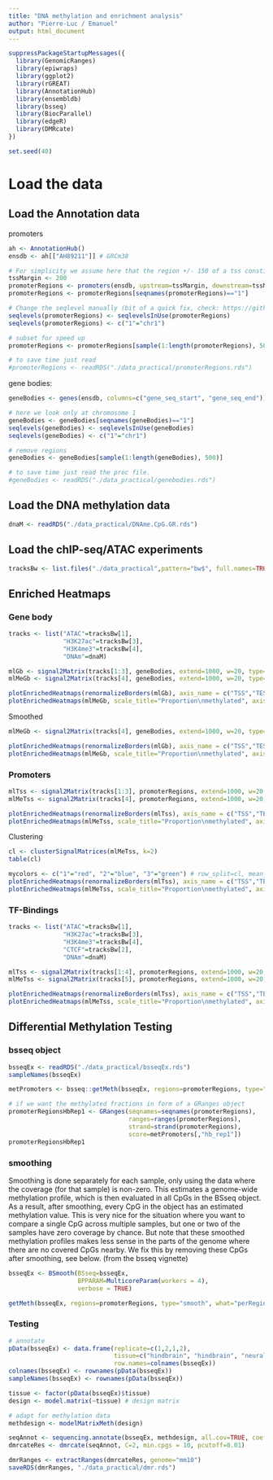 ```yaml
---
title: "DNA methylation and enrichment analysis"
author: "Pierre-Luc / Emanuel"
output: html_document
---
```


```r
suppressPackageStartupMessages({
  library(GenomicRanges)
  library(epiwraps)
  library(ggplot2)
  library(rGREAT)
  library(AnnotationHub)
  library(ensembldb)
  library(bsseq)
  library(BiocParallel)
  library(edgeR)
  library(DMRcate)
})

set.seed(40)
```


# Load the data

## Load the Annotation data

promoters
```r
ah <- AnnotationHub()
ensdb <- ah[["AH89211"]] # GRCm38

# For simplicity we assume here that the region +/- 150 of a tss constitutes a promoters
tssMargin <- 200
promoterRegions <- promoters(ensdb, upstream=tssMargin, downstream=tssMargin)
promoterRegions <- promoterRegions[seqnames(promoterRegions)=="1"]

# Change the seqlevel manually (bit of a quick fix, check: https://github.com/Bioconductor/GenomeInfoDb/issues/27)
seqlevels(promoterRegions) <- seqlevelsInUse(promoterRegions)
seqlevels(promoterRegions) <- c("1"="chr1")

# subset for speed up
promoterRegions <- promoterRegions[sample(1:length(promoterRegions), 500)]

# to save time just read
#promoterRegions <- readRDS("./data_practical/promoterRegions.rds")
```

gene bodies: 
```r
geneBodies <- genes(ensdb, columns=c("gene_seq_start", "gene_seq_end"))

# here we look only at chromosome 1
geneBodies <- geneBodies[seqnames(geneBodies)=="1"]
seqlevels(geneBodies) <- seqlevelsInUse(geneBodies)
seqlevels(geneBodies) <- c("1"="chr1")

# remove regions 
geneBodies <- geneBodies[sample(1:length(geneBodies), 500)]

# to save time just read the proc file.
#geneBodies <- readRDS("./data_practical/genebodies.rds")
```


## Load the DNA methylation data
```r
dnaM <- readRDS("./data_practical/DNAme.CpG.GR.rds")
```

## Load the chIP-seq/ATAC experiments
```r
tracksBw <- list.files("./data_practical",pattern="bw$", full.names=TRUE)
```

## Enriched Heatmaps

### Gene body
```r
tracks <- list("ATAC"=tracksBw[1],
               "H3K27ac"=tracksBw[3],
               "H3K4me3"=tracksBw[4],
               "DNAm"=dnaM)

mlGb <- signal2Matrix(tracks[1:3], geneBodies, extend=1000, w=20, type="scale")
mlMeGb <- signal2Matrix(tracks[4], geneBodies, extend=1000, w=20, type="scale")

plotEnrichedHeatmaps(renormalizeBorders(mlGb), axis_name = c("TSS","TES")) + 
plotEnrichedHeatmaps(mlMeGb, scale_title="Proportion\nmethylated", axis_name = c("TSS","TES"), colors = c("white","red"))
```

Smoothed
```r
mlMeGb <- signal2Matrix(tracks[4], geneBodies, extend=1000, w=20, type="scale", smooth=TRUE)

plotEnrichedHeatmaps(renormalizeBorders(mlGb), axis_name = c("TSS","TES"))+ 
plotEnrichedHeatmaps(mlMeGb, scale_title="Proportion\nmethylated", axis_name = c("TSS","TES"), colors = c("white","red"))
```
### Promoters
```r
mlTss <- signal2Matrix(tracks[1:3], promoterRegions, extend=1000, w=20, type="scale")
mlMeTss <- signal2Matrix(tracks[4], promoterRegions, extend=1000, w=20, type="scale", smooth=TRUE)

plotEnrichedHeatmaps(renormalizeBorders(mlTss), axis_name = c("TSS","TES"))+
plotEnrichedHeatmaps(mlMeTss, scale_title="Proportion\nmethylated", axis_name=c("TSS","TES"), colors=c("white","red"))
```

Clustering
```r
cl <- clusterSignalMatrices(mlMeTss, k=2)
table(cl)

mycolors <- c("1"="red", "2"="blue", "3"="green") # row_split=cl, mean_color=mycolors
plotEnrichedHeatmaps(renormalizeBorders(mlTss), axis_name = c("TSS","TES"), row_split=cl, mean_color=mycolors)+
plotEnrichedHeatmaps(mlMeTss, scale_title="Proportion\nmethylated", axis_name = c("TSS","TES"), colors = c("white","red"), row_split=cl, mean_color=mycolors)
```
### TF-Bindings
```r
tracks <- list("ATAC"=tracksBw[1],
               "H3K27ac"=tracksBw[3],
               "H3K4me3"=tracksBw[4],
               "CTCF"=tracksBw[2],
               "DNAm"=dnaM)

mlTss <- signal2Matrix(tracks[1:4], promoterRegions, extend=1000, w=20, type="center")
mlMeTss <- signal2Matrix(tracks[5], promoterRegions, extend=1000, w=20, type="center", smooth=TRUE)

plotEnrichedHeatmaps(renormalizeBorders(mlTss), axis_name = c("TSS","TES"))+
plotEnrichedHeatmaps(mlMeTss, scale_title="Proportion\nmethylated", axis_name=c("TSS","TES"), colors=c("white","red"))
```

## Differential Methylation Testing


### bsseq object
```r
bsseqEx <- readRDS("./data_practical/bsseqEx.rds")
sampleNames(bsseqEx)

metPromoters <- bsseq::getMeth(bsseqEx, regions=promoterRegions, type="raw", what="perRegion")

# if we want the methylated fractions in form of a GRanges object
promoterRegionsHbRep1 <- GRanges(seqnames=seqnames(promoterRegions),
                                 ranges=ranges(promoterRegions),
                                 strand=strand(promoterRegions),
                                 score=metPromoters[,"hb_rep1"])
promoterRegionsHbRep1
```

### smoothing
Smoothing is done separately for each sample, only using the data where the coverage (for that sample) is non-zero. This estimates a genome-wide methylation profile, which is then evaluated in all CpGs in the BSseq object. As a result, after smoothing, every CpG in the object has an estimated methylation value. This is very nice for the situation where you want to compare a single CpG across multiple samples, but one or two of the samples have zero coverage by chance. But note that these smoothed methylation profiles makes less sense in the parts of the genome where there are no covered CpGs nearby. We fix this by removing these CpGs after smoothing, see below. (from the bsseq vignette)
```r
bsseqEx <- BSmooth(BSseq=bsseqEx, 
                   BPPARAM=MulticoreParam(workers = 4), 
                   verbose = TRUE)

getMeth(bsseqEx, regions=promoterRegions, type="smooth", what="perRegion")
```

### Testing
```r
# annotate
pData(bsseqEx) <- data.frame(replicate=c(1,2,1,2),
                             tissue=c("hindbrain", "hindbrain", "neural_tube", "neural_tube"),
                             row.names=colnames(bsseqEx))
colnames(bsseqEx) <- rownames(pData(bsseqEx))
sampleNames(bsseqEx) <- rownames(pData(bsseqEx))

tissue <- factor(pData(bsseqEx)$tissue)
design <- model.matrix(~tissue) # design matrix

# adapt for methylation data
methdesign <- modelMatrixMeth(design)

seqAnnot <- sequencing.annotate(bsseqEx, methdesign, all.cov=TRUE, coef="tissueneural_tube", fdr=0.4)
dmrcateRes <- dmrcate(seqAnnot, C=2, min.cpgs = 10, pcutoff=0.01)

dmrRanges <- extractRanges(dmrcateRes, genome="mm10")
saveRDS(dmrRanges, "./data_practical/dmr.rds")
```


